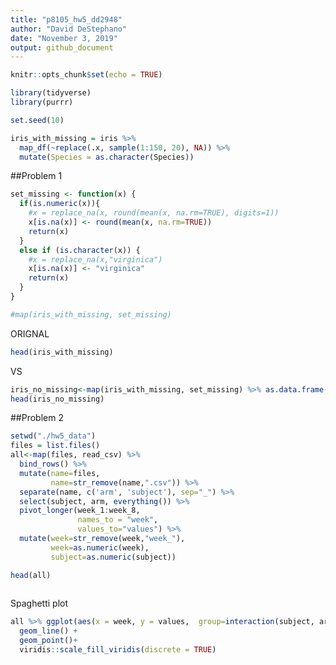 ```yaml
---
title: "p8105_hw5_dd2948"
author: "David DeStephano"
date: "November 3, 2019"
output: github_document
---
```


```r
knitr::opts_chunk$set(echo = TRUE)
```

```r
library(tidyverse)
library(purrr)
```

```r
set.seed(10)

iris_with_missing = iris %>% 
  map_df(~replace(.x, sample(1:150, 20), NA)) %>%
  mutate(Species = as.character(Species))
```

##Problem 1
```r
set_missing <- function(x) {
  if(is.numeric(x)){
    #x = replace_na(x, round(mean(x, na.rm=TRUE), digits=1))
    x[is.na(x)] <- round(mean(x, na.rm=TRUE))
    return(x)
  }
  else if (is.character(x)) {
    #x = replace_na(x,"virginica")
    x[is.na(x)] <- "virginica"
    return(x)
  }
}

#map(iris_with_missing, set_missing) 

```

ORIGNAL
```r
head(iris_with_missing)
```
VS
```r
iris_no_missing<-map(iris_with_missing, set_missing) %>% as.data.frame()
head(iris_no_missing)

```

##Problem 2
```r
setwd("./hw5_data")
files = list.files()
all<-map(files, read_csv) %>% 
  bind_rows() %>% 
  mutate(name=files,
         name=str_remove(name,".csv")) %>% 
  separate(name, c('arm', 'subject'), sep="_") %>% 
  select(subject, arm, everything()) %>% 
  pivot_longer(week_1:week_8,
               names_to = "week",
               values_to="values") %>% 
  mutate(week=str_remove(week,"week_"),
         week=as.numeric(week),
         subject=as.numeric(subject))

head(all)
  
```
Spaghetti plot
```r
all %>% ggplot(aes(x = week, y = values,  group=interaction(subject, arm), color = arm)) +
  geom_line() +
  geom_point()+ 
  viridis::scale_fill_viridis(discrete = TRUE)
```